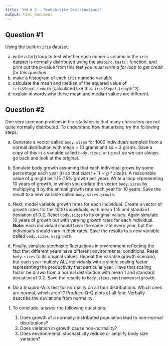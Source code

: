 ```yaml
---
title: "HW # 3 - Probability Distributions"
output: html_document
---
```


## Question #1

Using the built-in `iris` dataset:

a) write a for() loop to test whether each numeric column in the `iris` dataset is normally distributed using the `shapiro.test()` function, and print out the p-value from this test *you must write a for loop to get credit for this question*
b) make a histogram of each `iris` numeric variable
c) calculate the mean and median of the squared value of `iris$Sepal.Length` (calculated like this: `iris$Sepal.Length^2`).
d) explain in words why these mean and median values are different.

## Question #2

One very common problem in bio-statistics is that many characters are not quite normally distributed. To understand how that arises, try the following steps:

a) Generate a vector called `body.sizes` for 1000 individuals sampled from a normal distribution with mean = 10 grams and sd = 3 grams. Save a copy of this in a variable called `body.sizes.original` so we can always go back and look at the original. 

b) Simulate body growth assuming that each individual grows by some percentage each year ($t$) so that $size(t+1) = g*size(t)$. A reasonable value of $g$ might be 1.15 (15% growth per year). Write a loop representing 10 years of growth, in which you update the vector `body.sizes` by multiplying it by the annual growth rate each year for 10 years. Save the result to a new variable called `body.sizes.growth`.

c) Next, model variable growth rates for each individual. Create a vector of growth rates for the 1000 individuals, with mean 1.15 and standard deviation of 0.2. Reset `body.sizes` to its original values. Again simulate 10 years of growth but with varying growth rates for each individual. ***Note:*** each individual should have the same rate every year, but the individuals should vary in their rates. Save the results to a new variable called `body.sizes.vargrowth`.

d) Finally, simulate stochastic fluctuations in environment reflecting the fact that different years have different environmental conditions. Reset `body.sizes` to its original values. Repeat the variable growth scenario, but each year multiply ALL individuals with a single scaling factor representing the productivity that particular year. Have that scaling factor be drawn from a normal distribution with mean 1 and standard deviation of 0.2. Save the results to `body.sizes.environmentalgrowth`.

e) Do a Shapiro-Wilk test for normality on all four distributions. Which ones are normal, which aren’t? Produce Q-Q plots of all four. Verbally describe the deviations from normality.

f) To conclude, answer the following questions:

    1.  Does growth of a normally-distributed population lead to non-normal distributions?
    2.  Does variation in growth cause non-normality?
    3.  Does environmental stochasticity reduce or amplify body size variation?